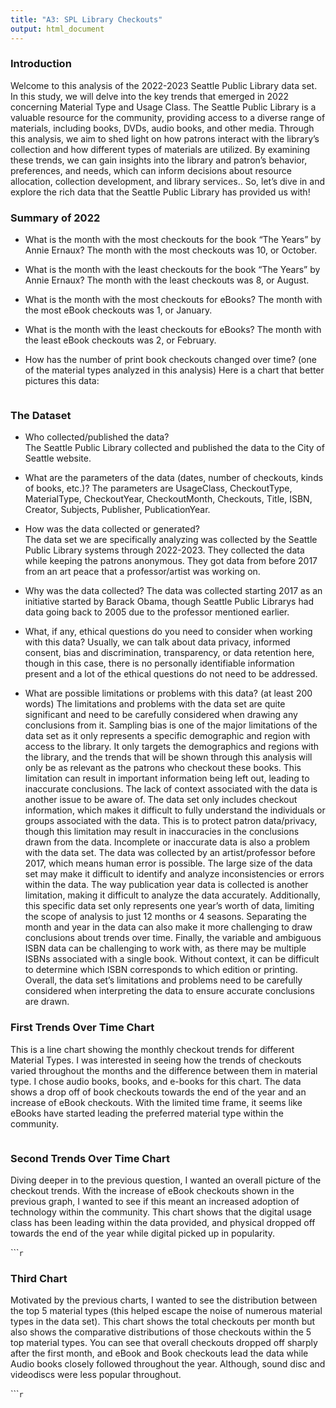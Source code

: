 ---
title: "A3: SPL Library Checkouts"
output: html_document
---

### Introduction

Welcome to this analysis of the 2022-2023 Seattle Public Library data set. In this study, we will delve into the key trends that emerged in 2022 concerning Material Type and Usage Class. The Seattle Public Library is a valuable resource for the community, providing access to a diverse range of materials, including books, DVDs, audio books, and other media. Through this analysis, we aim to shed light on how patrons interact with the library's collection and how different types of materials are utilized. By examining these trends, we can gain insights into the library and patron's behavior, preferences, and needs, which can inform decisions about resource allocation, collection development, and library services.. So, let's dive in and explore the rich data that the Seattle Public Library has provided us with!

### Summary of 2022

- What is the month with the most checkouts for the book "The Years" by Annie Ernaux?
The month with the most checkouts was 10, or October.

- What is the month with the least checkouts for the book "The Years" by Annie Ernaux?
The month with the least checkouts was 8, or August.

- What is the month with the most checkouts for eBooks?
The month with the most eBook checkouts was 1, or January.

- What is the month with the least checkouts for eBooks?
The month with the least eBook checkouts was 2, or February.

- How has the number of print book checkouts changed over time? (one of the material types analyzed in this analysis)
Here is a chart that better pictures this data:

``````{r, echo = FALSE, warning = FALSE, code = readLines("summary.R")}
``````

### The Dataset

- Who collected/published the data?  
  The Seattle Public Library collected and published the data to the City of Seattle website.
  
- What are the parameters of the data (dates, number of checkouts, kinds of books, etc.)?
  The parameters are UsageClass, CheckoutType, MaterialType, CheckoutYear, CheckoutMonth, Checkouts, Title, ISBN, Creator, Subjects, Publisher, PublicationYear.
  
- How was the data collected or generated?  
  The data set we are specifically analyzing was collected by the Seattle Public Library systems through 2022-2023. They collected the data while keeping the patrons anonymous. They got data from before 2017 from an art peace that a professor/artist was working on.
  
- Why was the data collected? 
  The data was collected starting 2017 as an initiative started by Barack Obama, though Seattle Public Librarys had data going back to 2005 due to the professor mentioned earlier.

- What, if any, ethical questions do you need to consider when working with this data?
  Usually, we can talk about data privacy, informed consent, bias and discrimination, transparency, or data retention here, though in this case, there is no personally identifiable information present and a lot of the ethical questions do not need to be addressed. 

- What are possible limitations or problems with this data?   (at least 200 words)
The limitations and problems with the data set are quite significant and need to be carefully considered when drawing any conclusions from it. Sampling bias is one of the major limitations of the data set as it only represents a specific demographic and region with access to the library. It only targets the demographics and regions with the library, and the trends that will be shown through this analysis will only be as relevant as the patrons who checkout these books. This limitation can result in important information being left out, leading to inaccurate conclusions.
The lack of context associated with the data is another issue to be aware of. The data set only includes checkout information, which makes it difficult to fully understand the individuals or groups associated with the data. This is to protect patron data/privacy, though this limitation may result in inaccuracies in the conclusions drawn from the data.
Incomplete or inaccurate data is also a problem with the data set. The data was collected by an artist/professor before 2017, which means human error is possible. The large size of the data set may make it difficult to identify and analyze inconsistencies or errors within the data.
The way publication year data is collected is another limitation, making it difficult to analyze the data accurately. Additionally, this specific data set only represents one year's worth of data, limiting the scope of analysis to just 12 months or 4 seasons. Separating the month and year in the data can also make it more challenging to draw conclusions about trends over time.
Finally, the variable and ambiguous ISBN data can be challenging to work with, as there may be multiple ISBNs associated with a single book. Without context, it can be difficult to determine which ISBN corresponds to which edition or printing.
Overall, the data set's limitations and problems need to be carefully considered when interpreting the data to ensure accurate conclusions are drawn.
  

### First Trends Over Time Chart

This is a line chart showing the monthly checkout trends for different Material Types. I was interested in seeing how the trends of checkouts varied throughout the months and the difference between them in material type. I chose audio books, books, and e-books for this chart. The data shows a drop off of book checkouts towards the end of the year and an increase of eBook checkouts. With the limited time frame, it seems like eBooks have started leading the preferred material type within the community.


``````{r, echo = FALSE, warning = FALSE, code = readLines("chart1_example.R")}
``````

### Second Trends Over Time Chart

Diving deeper in to the previous question, I wanted an overall picture of the checkout trends. With the increase of eBook checkouts shown in the previous graph, I wanted to see if this meant an increased adoption of technology within the community. This chart shows that the digital usage class has been leading within the data provided, and physical dropped off towards the end of the year while digital picked up in popularity.


``````{r, echo = FALSE, code = readLines("chart2_example.R")}
```

### Third Chart

Motivated by the previous charts, I wanted to see the distribution between the top 5 material types (this helped escape the noise of numerous material types in the data set). This chart shows the total checkouts per month but also shows the comparative distributions of those checkouts within the 5 top material types. You can see that overall checkouts dropped off sharply after the first month, and eBook and Book checkouts lead the data while Audio books closely followed throughout the year. Although, sound disc and videodiscs were less popular throughout. 

``````{r, echo = FALSE, warning = FALSE, message = FALSE, code = readLines("CustomChart.R")}
```


